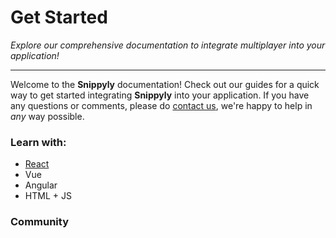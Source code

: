 # Get Started

_Explore our comprehensive documentation to integrate multiplayer into your application!_

---

Welcome to the **Snippyly** documentation! Check out our guides for a quick way to get started integrating **Snippyly** into your application. If you have any questions or comments, please do [contact us](), we're happy to help in _any_ way possible.

### Learn with:

* [React]()
* Vue
* Angular
* HTML + JS

### Community
